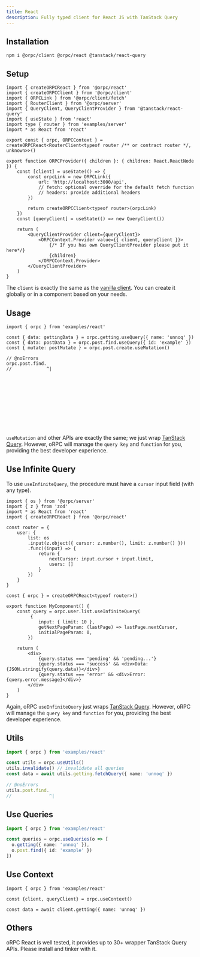 ```yaml
---
title: React
description: Fully typed client for React JS with TanStack Query
---
```


## Installation

```package-install
npm i @orpc/client @orpc/react @tanstack/react-query
```

## Setup

```tsx twoslash
import { createORPCReact } from '@orpc/react'
import { createORPCClient } from '@orpc/client'
import { ORPCLink } from '@orpc/client/fetch'
import { RouterClient } from '@orpc/server'
import { QueryClient, QueryClientProvider } from '@tanstack/react-query'
import { useState } from 'react'
import type { router } from 'examples/server'
import * as React from 'react'
 
export const { orpc, ORPCContext } = createORPCReact<RouterClient<typeof router /** or contract router */, unknown>>()

export function ORPCProvider({ children }: { children: React.ReactNode }) {
    const [client] = useState(() => {
        const orpcLink = new ORPCLink({
            url: 'http://localhost:3000/api',
            // fetch: optional override for the default fetch function
            // headers: provide additional headers
        })

        return createORPCClient<typeof router>(orpcLink)
    })
    const [queryClient] = useState(() => new QueryClient())
 
    return (
        <QueryClientProvider client={queryClient}>
            <ORPCContext.Provider value={{ client, queryClient }}>
                {/* If you has own QueryClientProvider please put it here*/}
                {children}
            </ORPCContext.Provider>
        </QueryClientProvider>
    )
}
```

The `client` is exactly the same as the [vanilla client](/docs/client/vanilla). 
You can create it globally or in a component based on your needs.

## Usage

```tsx twoslash
import { orpc } from 'examples/react'

const { data: gettingData } = orpc.getting.useQuery({ name: 'unnoq' })
const { data: postData } = orpc.post.find.useQuery({ id: 'example' })
const { mutate: postMutate } = orpc.post.create.useMutation()

// @noErrors
orpc.post.find.
//             ^|












```

`useMutation` and other APIs are exactly the same; we just wrap [TanStack Query](https://tanstack.com/query/latest).
However, oRPC will manage the `query key` and `function` for you, providing the best developer experience.

## Use Infinite Query

To use `useInfiniteQuery`, the procedure must have a `cursor` input field (with any type).

```tsx twoslash
import { os } from '@orpc/server'
import { z } from 'zod'
import * as React from 'react'
import { createORPCReact } from '@orpc/react'

const router = {
    user: {
        list: os
        .input(z.object({ cursor: z.number(), limit: z.number() }))
        .func((input) => {
            return {
                nextCursor: input.cursor + input.limit,
                users: []
            }
        })
    }
}

const { orpc } = createORPCReact<typeof router>()

export function MyComponent() {
    const query = orpc.user.list.useInfiniteQuery(
         {
            input: { limit: 10 },
            getNextPageParam: (lastPage) => lastPage.nextCursor,
            initialPageParam: 0,
        })

    return (
        <div>
            {query.status === 'pending' && 'pending...'}
            {query.status === 'success' && <div>Data: {JSON.stringify(query.data)}</div>}
            {query.status === 'error' && <div>Error: {query.error.message}</div>}
        </div>
    )
}
```

Again, oRPC `useInfiniteQuery` just wraps [TanStack Query](https://tanstack.com/query/latest). 
However, oRPC will manage the `query key` and `function` for you, providing the best developer experience.

## Utils

```ts twoslash
import { orpc } from 'examples/react'

const utils = orpc.useUtils()
utils.invalidate() // invalidate all queries
const data = await utils.getting.fetchQuery({ name: 'unnoq' })

// @noErrors
utils.post.find.
//              ^|
```

## Use Queries

```ts twoslash
import { orpc } from 'examples/react'

const queries = orpc.useQueries(o => [
  o.getting({ name: 'unnoq' }), 
  o.post.find({ id: 'example' })
])
```

## Use Context

```tsx twoslash
import { orpc } from 'examples/react'

const {client, queryClient} = orpc.useContext()

const data = await client.getting({ name: 'unnoq' })
```

## Others

oRPC React is well tested, it provides up to 30+ wrapper TanStack Query APIs. Please install and tinker with it.